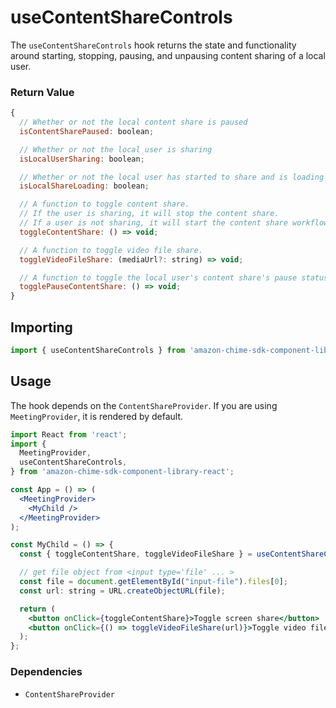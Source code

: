 <Meta title="SDK Hooks/useContentShareControls" />

# useContentShareControls

The `useContentShareControls` hook returns the state and functionality around starting, stopping, pausing, and unpausing content sharing of a local user.

### Return Value

```javascript
{
  // Whether or not the local content share is paused
  isContentSharePaused: boolean;

  // Whether or not the local user is sharing
  isLocalUserSharing: boolean;

  // Whether or not the local user has started to share and is loading
  isLocalShareLoading: boolean;

  // A function to toggle content share.
  // If the user is sharing, it will stop the content share.
  // If a user is not sharing, it will start the content share workflow.
  toggleContentShare: () => void;

  // A function to toggle video file share.
  toggleVideoFileShare: (mediaUrl?: string) => void;

  // A function to toggle the local user's content share's pause status.
  togglePauseContentShare: () => void;
}
```

## Importing

```javascript
import { useContentShareControls } from 'amazon-chime-sdk-component-library-react';
```

## Usage

The hook depends on the `ContentShareProvider`. If you are using `MeetingProvider`, it is rendered by default.

```jsx
import React from 'react';
import {
  MeetingProvider,
  useContentShareControls,
} from 'amazon-chime-sdk-component-library-react';

const App = () => (
  <MeetingProvider>
    <MyChild />
  </MeetingProvider>
);

const MyChild = () => {
  const { toggleContentShare, toggleVideoFileShare } = useContentShareControls();

  // get file object from <input type='file' ... >
  const file = document.getElementById("input-file").files[0];
  const url: string = URL.createObjectURL(file);

  return (
    <button onClick={toggleContentShare}>Toggle screen share</button>
    <button onClick={() => toggleVideoFileShare(url)}>Toggle video file share</button>
  );
};
```

### Dependencies

- `ContentShareProvider`
